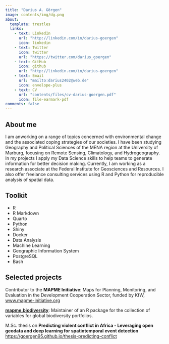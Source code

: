 ```yaml
---
title: "Darius A. Görgen"
image: contents/img/dg.png
about:
  template: trestles
  links:
    - text: LinkedIn
      url: "http://linkedin.com/in/darius-goergen"
      icon: linkedin
    - text: Twitter
      icon: twitter
      url: "https://twitter.com/darius_goergen"
    - text: GitHub
      icon: github
      url: "http://linkedin.com/in/darius-goergen"
    - text: Email
      url: "mailto:darius2402@web.de"
      icon: envelope-plus
    - text: CV
      url: "contents/files/cv-darius-goergen.pdf"
      icon: file-earmark-pdf
comments: false
---
```


::: {.column-page}

# About me

I am anworking on a range of topics concerned with environmental change and the 
associated coping strategies of our societies. I have been studying Geography 
and Political Sciences of the MENA region at the University of Marburg, focusing 
on Remote Sensing, Climatology, and Hydrogeography. In my projects I apply my
Data Science skills to help teams to generate information for better decision making.
Currently, I am working as a research associate at the Federal Institute for Geosciences
and Resources. I also offer freelance consulting services using R and Python for
reproducible analysis of spatial data. 


## Toolkit

- R
- R Markdown 
- Quarto
- Python
- Shiny
- Docker
- Data Analysis
- Machine Learning
- Geographic Information System
- PostgreSQL
- Bash



## Selected projects

Contributor to the **MAPME Initiative**: Maps for Planning, Monitoring, and Evaluation in the Development Cooperation Sector, 
funded by KfW, [www.mapme-initiative.org](www.mapme-initiative.org)

**[mapme.biodiversity](https://cran.r-project.org/web/packages/mapme.biodiversity/index.html)**: Maintainer
of an R package for the collection of variables for global biodiversity portfolios.

M.Sc. thesis on **Predicting violent conflict in Africa - Leveraging open geodata and 
deep learning for spatiotemporal event detection** [https://goergen95.github.io/thesis-predicting-conflict](https://goergen95.github.io/thesis-predicting-conflict)

:::
